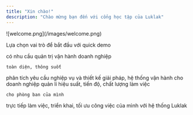 ```yaml
---
title: "Xin chào!"
description: "Chào mừng bạn đến với cổng học tập của Luklak"
---
```


<Frame caption="Tự tay kéo thả - tự tạo chức năng vận hành">
  ![welcome.png](/images/welcome.png)
</Frame>

Lựa chọn vai trò để bắt đầu với quick demo

<CardGroup cols={2}>
  <Card title="CEO/Founders..." icon="palette" href="https://mintlify.com/docs/settings/global" img="/images/avatar-sep.png">
    có nhu cầu quản trị vận hành doanh nghiệp

    toàn diện, thông suốt
  </Card>
  <Card title="Solution Consultants" icon="code" href="https://mintlify.com/docs/api-playground/openapi">
    phân tích yêu cầu nghiệp vụ và thiết kế giải pháp, hệ thống vận hành cho doanh nghiệp
  </Card>
  <Card title="Team Managers" icon="screwdriver-wrench" href="https://mintlify.com/docs/content/components/accordions">
    quản lí hiệu suất, tiến độ, chất lượng làm việc

    cho phòng ban của mình
  </Card>
  <Card title="End Users" icon="stars" href="https://mintlify.com/customers">
    trực tiếp làm việc, triển khai, tối ưu công việc của mình với hệ thống Luklak
  </Card>
</CardGroup>